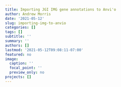 ```yaml
---
title: Importing JGI IMG gene annotations to Anvi'o
author: Andrew Morris
date: '2021-05-12'
slug: importing-img-to-anvio
categories: []
tags: []
subtitle: ''
summary: ''
authors: []
lastmod: '2021-05-12T09:08:11-07:00'
featured: no
image:
  caption: ''
  focal_point: ''
  preview_only: no
projects: []
---
```

